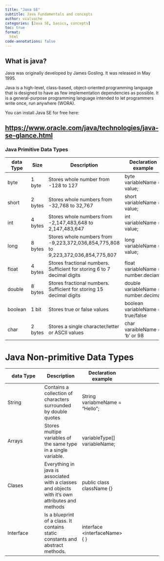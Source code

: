 ```yaml
---
title: "Java SE"
subtitle: Java Fundamentals and concepts
author: vcalvache
categories: [Java SE, basics, concepts]
toc: true
format:
  html
code-annotations: false
---
```


## What is java?

Java was originally developed by James Gosling. It was released in May 1995.

Java is a high-level, class-based, object-oriented programming language that is designed to have as few implementation dependencies as possible. It is a general-purpose programming language intended to let programmers write once, run anywhere (WORA).

You can install Java SE for free here:

<a href="url">https://www.oracle.com/java/technologies/java-se-glance.html</a>
---


### Java Primitive Data Types

::: {.column-page-right}
| data Type  | Size | Description | Declaration example |
| -- | -- | -- | -- | -- |
| byte | 1 byte | Stores whole number from -128 to 127 | byte variableName = value; |
| short | 2 bytes | Stores whole numbers from -32,768 to 32,767 | short variableName = value; |
| int | 4 bytes | Stores whole numbers from -2,147,483,648 to 2,147,483,647 | int variableName = value; |
| long | 8 bytes | 	Stores whole numbers from -9,223,372,036,854,775,808 to 9,223,372,036,854,775,807 | long variableName = value;
| float | 4 bytes | 	Stores fractional numbers. Sufficient for storing 6 to 7 decimal digits | float variableName = number.deciaml |
| double | 8 bytes | Stores fractional numbers. Sufficient for storing 15 decimal digits | double variableName = number.decimal |
| boolean | 1 bit | Stores true or false values | boolean variableName = true/false |
| char | 2 bytes | 	Stores a single character/letter or ASCII values |  char varaibleName = 'b' or 98 |

:::

# Java Non-primitive Data Types

::: {.column-page-right}
| data Type | Description | Declaration example |
| -- | -- | -- | -- |
| String | Contains a collection of characters surrounded by double quotes  | String variabmeName = "Hello"; |
| Arrays | Stores multipe variables of the same type in a single variable.  | variableType[] variableName; |
| Clases | Everything in java is associated with a classes and objects with it's own attributes and methods  | public class className {} |
| Interface| Is a blueprint of a class. It contains static constants and abstract methods. | interface &lt;interfaceName>{ } |

:::
